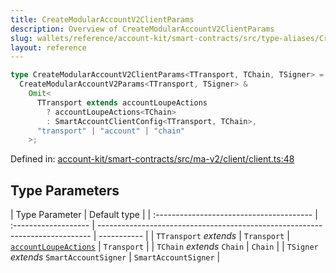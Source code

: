 ```yaml
---
title: CreateModularAccountV2ClientParams
description: Overview of CreateModularAccountV2ClientParams
slug: wallets/reference/account-kit/smart-contracts/src/type-aliases/CreateModularAccountV2ClientParams
layout: reference
---
```


```ts
type CreateModularAccountV2ClientParams<TTransport, TChain, TSigner> =
  CreateModularAccountV2Params<TTransport, TSigner> &
    Omit<
      TTransport extends accountLoupeActions
        ? accountLoupeActions<TChain>
        : SmartAccountClientConfig<TTransport, TChain>,
      "transport" | "account" | "chain"
    >;
```

Defined in: [account-kit/smart-contracts/src/ma-v2/client/client.ts:48](https://github.com/alchemyplatform/aa-sdk/blob/49e74eee8606f480b200b4612d00d950da8a8742/account-kit/smart-contracts/src/ma-v2/client/client.ts#L48)

## Type Parameters

| Type Parameter                           | Default type         |
| :--------------------------------------- | :------------------- | ---------------------------------------------------------------------------- | ----------- |
| `TTransport` _extends_                   | `Transport`          | [`accountLoupeActions`](../../../core/src/variables/accountLoupeActions.mdx) | `Transport` |
| `TChain` _extends_ `Chain`               | `Chain`              |
| `TSigner` _extends_ `SmartAccountSigner` | `SmartAccountSigner` |
